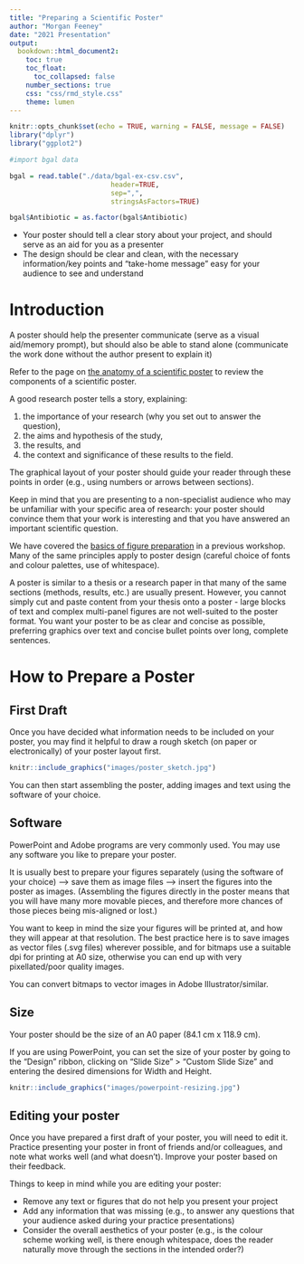 ```yaml
---
title: "Preparing a Scientific Poster"
author: "Morgan Feeney"
date: "2021 Presentation"
output: 
  bookdown::html_document2:
    toc: true
    toc_float:
      toc_collapsed: false
    number_sections: true
    css: "css/rmd_style.css"
    theme: lumen    
---
```

```r
knitr::opts_chunk$set(echo = TRUE, warning = FALSE, message = FALSE)
library("dplyr")
library("ggplot2")

#import bgal data

bgal = read.table("./data/bgal-ex-csv.csv",
                         header=TRUE,
                         sep=",",
                         stringsAsFactors=TRUE)

bgal$Antibiotic = as.factor(bgal$Antibiotic)
```

<div id="summary">
- Your poster should tell a clear story about your project, and should serve as an aid for you as a presenter
- The design should be clear and clean, with the necessary information/key points and "take-home message" easy for your audience to see and understand

</div>

# Introduction

A poster should help the presenter communicate (serve as a visual aid/memory prompt), but should also be able to stand alone (communicate the work done without the author present to explain it)

Refer to the page on [the anatomy of a scientific poster](./posters.html) to review the components of a scientific poster. 

A good research poster tells a story, explaining:

1) the importance of your research (why you set out to answer the question), 
2) the aims and hypothesis of the study, 
3) the results, and 
4) the context and significance of these results to the field. 

The graphical layout of your poster should guide your reader through these points in order (e.g., using numbers or arrows between sections). 

<div id="warning">
Keep in mind that you are presenting to a non-specialist audience who may be unfamiliar with your specific area of research: your poster should convince them that your work is interesting and that you have answered an important scientific question.
</div>

<div id="note">
We have covered the [basics of figure preparation](./03-04-figure_preparation.html) in a previous workshop. Many of the same principles apply to poster design (careful choice of fonts and colour palettes, use of whitespace).
</div>

A poster is similar to a thesis or a research paper in that many of the same sections (methods, results, etc.) are usually present. However, you cannot simply cut and paste content from your thesis onto a poster - large blocks of text and complex multi-panel figures are not well-suited to the poster format. You want your poster to be as clear and concise as possible, preferring graphics over text and concise bullet points over long, complete sentences.






# How to Prepare a Poster

## First Draft

Once you have decided what information needs to be included on your poster, you may find it helpful to draw a rough sketch (on paper or electronically) of your poster layout first. 

```r
knitr::include_graphics("images/poster_sketch.jpg")
```

You can then start assembling the poster, adding images and text using the software of your choice. 

## Software

PowerPoint and Adobe programs are very commonly used. You may use any software you like to prepare your poster.

It is usually best to prepare your figures separately (using the software of your choice) --> save them as image files --> insert the figures into the poster as images. (Assembling the figures directly in the poster means that you will have many more movable pieces, and therefore more chances of those pieces being mis-aligned or lost.)

You want to keep in mind the size your figures will be printed at, and how they will appear at that resolution. The best practice here is to save images as vector files (.svg files) wherever possible, and for bitmaps use a suitable dpi for printing at A0 size, otherwise you can end up with very pixellated/poor quality images.

You can convert bitmaps to vector images in Adobe Illustrator/similar.


## Size

Your poster should be the size of an A0 paper (84.1 cm x 118.9 cm). 

If you are using PowerPoint, you can set the size of your poster by going to the "Design" ribbon, clicking on "Slide Size" > "Custom Slide Size" and entering the desired dimensions for Width and Height.

```r
knitr::include_graphics("images/powerpoint-resizing.jpg")
```

## Editing your poster

Once you have prepared a first draft of your poster, you will need to edit it. Practice presenting your poster in front of friends and/or colleagues, and note what works well (and what doesn't). Improve your poster based on their feedback. 

Things to keep in mind while you are editing your poster: 

- Remove any text or figures that do not help you present your project 
- Add any information that was missing (e.g., to answer any questions that your audience asked during your practice presentations)
- Consider the overall aesthetics of your poster (e.g., is the colour scheme working well, is there enough whitespace, does the reader naturally move through the sections in the intended order?)




